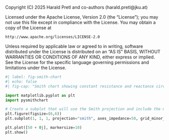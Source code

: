 ::: {.content-hidden}
Copyright (C) 2025 Harald Pretl and co-authors (harald.pretl@jku.at)

Licensed under the Apache License, Version 2.0 (the "License");
you may not use this file except in compliance with the License.
You may obtain a copy of the License at

    http://www.apache.org/licenses/LICENSE-2.0

Unless required by applicable law or agreed to in writing, software
distributed under the License is distributed on an "AS IS" BASIS,
WITHOUT WARRANTIES OR CONDITIONS OF ANY KIND, either express or implied.
See the License for the specific language governing permissions and
limitations under the License.
:::

```python
#| label: fig-smith-chart
#| echo: false
#| fig-cap: "Smith chart showing constant resistance and reactance circles for impedance matching in RF circuits."

import matplotlib.pyplot as plt
import pysmithchart

# Create a subplot that will use the Smith projection and include the minor grid
plt.figure(figsize=(6,6))
plt.subplot(1, 1, 1, projection="smith", axes_impedance=50, grid_minor_enable=True)

plt.plot([50 + 0j], markersize=10)
plt.show()
```
